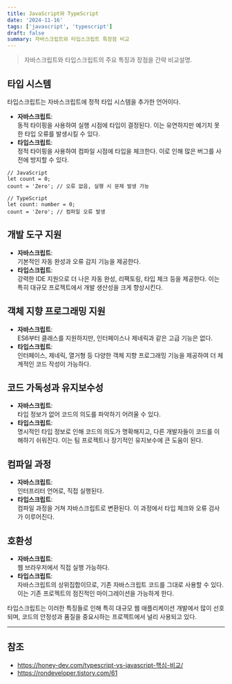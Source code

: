 ```yaml
---
title: JavaScript와 TypeScript
date: '2024-11-16'
tags: ['javascript', 'typescript']
draft: false
summary: 자바스크립트와 타입스크립트 특장점 비교
---
```


> 자바스크립트와 타입스크립트의 주요 특징과 장점을 간략 비교설명.

## 타입 시스템

타입스크립트는 자바스크립트에 정적 타입 시스템을 추가한 언어이다.

- **자바스크립트**:  
  동적 타이핑을 사용하여 실행 시점에 타입이 결정된다. 이는 유연하지만 예기치 못한 타입 오류를 발생시킬 수 있다.
- **타입스크립트**:  
  정적 타이핑을 사용하여 컴파일 시점에 타입을 체크한다. 이로 인해 많은 버그를 사전에 방지할 수 있다.

```tsx
// JavaScript
let count = 0;
count = 'Zero'; // 오류 없음, 실행 시 문제 발생 가능

// TypeScript
let count: number = 0;
count = 'Zero'; // 컴파일 오류 발생
```

## 개발 도구 지원

- **자바스크립트**:  
  기본적인 자동 완성과 오류 감지 기능을 제공한다.
- **타입스크립트**:  
  강력한 IDE 지원으로 더 나은 자동 완성, 리팩토링, 타입 체크 등을 제공한다. 이는 특히 대규모 프로젝트에서 개발 생산성을 크게 향상시킨다.

## 객체 지향 프로그래밍 지원

- **자바스크립트**:  
  ES6부터 클래스를 지원하지만, 인터페이스나 제네릭과 같은 고급 기능은 없다.
- **타입스크립트**:  
  인터페이스, 제네릭, 열거형 등 다양한 객체 지향 프로그래밍 기능을 제공하여 더 체계적인 코드 작성이 가능하다.

## 코드 가독성과 유지보수성

- **자바스크립트**:  
  타입 정보가 없어 코드의 의도를 파악하기 어려울 수 있다.
- **타입스크립트**:  
  명시적인 타입 정보로 인해 코드의 의도가 명확해지고, 다른 개발자들이 코드를 이해하기 쉬워진다. 이는 팀 프로젝트나 장기적인 유지보수에 큰 도움이 된다.

## 컴파일 과정

- **자바스크립트**:  
  인터프리터 언어로, 직접 실행된다.
- **타입스크립트**:  
  컴파일 과정을 거쳐 자바스크립트로 변환된다. 이 과정에서 타입 체크와 오류 검사가 이루어진다.

## 호환성

- **자바스크립트**:  
  웹 브라우저에서 직접 실행 가능하다.
- **타입스크립트**:  
  자바스크립트의 상위집합이므로, 기존 자바스크립트 코드를 그대로 사용할 수 있다. 이는 기존 프로젝트의 점진적인 마이그레이션을 가능하게 한다.

타입스크립트는 이러한 특징들로 인해 특히 대규모 웹 애플리케이션 개발에서 많이 선호되며, 코드의 안정성과 품질을 중요시하는 프로젝트에서 널리 사용되고 있다.

---

## 참조

- https://honey-dev.com/typescript-vs-javascript-핵심-비교/
- https://rondeveloper.tistory.com/61